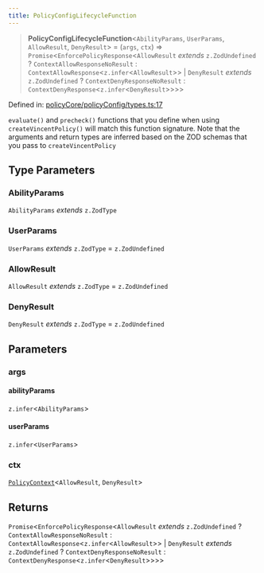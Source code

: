 ```yaml
---
title: PolicyConfigLifecycleFunction
---
```


> **PolicyConfigLifecycleFunction**\<`AbilityParams`, `UserParams`, `AllowResult`, `DenyResult`\> = (`args`, `ctx`) => `Promise`\<`EnforcePolicyResponse`\<`AllowResult` *extends* `z.ZodUndefined` ? `ContextAllowResponseNoResult` : `ContextAllowResponse`\<`z.infer`\<`AllowResult`\>\> \| `DenyResult` *extends* `z.ZodUndefined` ? `ContextDenyResponseNoResult` : `ContextDenyResponse`\<`z.infer`\<`DenyResult`\>\>\>\>

Defined in: [policyCore/policyConfig/types.ts:17](https://github.com/LIT-Protocol/Vincent/blob/1c902a7c278246adaf4479901c6e2d38e00321e5/packages/libs/ability-sdk/src/lib/policyCore/policyConfig/types.ts#L17)

`evaluate()` and `precheck()` functions that you define when using `createVincentPolicy()` will match this function signature.
Note that the arguments and return types are inferred based on the ZOD schemas that you pass to `createVincentPolicy`

## Type Parameters

### AbilityParams

`AbilityParams` *extends* `z.ZodType`

### UserParams

`UserParams` *extends* `z.ZodType` = `z.ZodUndefined`

### AllowResult

`AllowResult` *extends* `z.ZodType` = `z.ZodUndefined`

### DenyResult

`DenyResult` *extends* `z.ZodType` = `z.ZodUndefined`

## Parameters

### args

#### abilityParams

`z.infer`\<`AbilityParams`\>

#### userParams

`z.infer`\<`UserParams`\>

### ctx

[`PolicyContext`](/api-reference/ability-sdk/interfaces/PolicyContext)\<`AllowResult`, `DenyResult`\>

## Returns

`Promise`\<`EnforcePolicyResponse`\<`AllowResult` *extends* `z.ZodUndefined` ? `ContextAllowResponseNoResult` : `ContextAllowResponse`\<`z.infer`\<`AllowResult`\>\> \| `DenyResult` *extends* `z.ZodUndefined` ? `ContextDenyResponseNoResult` : `ContextDenyResponse`\<`z.infer`\<`DenyResult`\>\>\>\>
